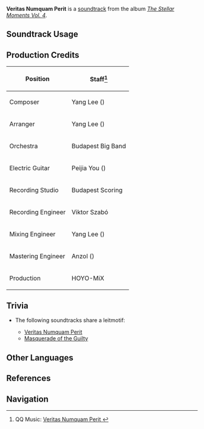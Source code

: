 {{Soundtrack Infobox
|image          = The Stellar Moments Vol. 4.png
|album          = The Stellar Moments Vol. 4
|disc           = 
|number         = 24
|featured       =
|featured2      =
|featured3      =
|featured_disc  =
|featured_disc2 =
|featured_disc3 =
|youtube_id     = r6LZtCzb7T4
|spotify_id     = 3OoA65lzDd85dOGUWQal8Q
|previous       = Nippy Bout
|next           = Chantons a plusieurs
}}
'''Veritas Numquam Perit''' is a [[soundtrack]] from the album ''[[The Stellar Moments Vol. 4]]''.

==Soundtrack Usage==
{{Soundtrack Usage
|quest     = 
|location  = 
|domain    = 
|eventgameplay = Starlit Letter//post-matching [[Charlotte]]'s voice-over
|mediaoriginal=Character Demo;;Charlotte
}}

<!--
==Other Arrangements==
{{Files by Category Gallery|Media Using an Unreleased Arrangement of {{subst:#titleparts:{{subst:PAGENAME}}}} Soundtrack}}
-->
==Production Credits==
{| class="wikitable"
! Position
! Staff<ref>QQ Music: [https://y.qq.com/n/ryqq/songDetail/003F4Mvy3dhmrl Veritas Numquam Perit {{zh|索实逐真}}]</ref>
|-
! Composer
| Yang Lee ({{zh|李洋}})
|-
! Arranger
| Yang Lee ({{zh|李洋}})
|-
! Orchestra
| Budapest Big Band
|-
! Electric Guitar
| Peijia You ({{zh|尤裴佳}})
|-
! Recording Studio
| Budapest Scoring
|-
! Recording Engineer
| Viktor Szabó
|-
! Mixing Engineer
| Yang Lee ({{zh|李洋}})
|-
! Mastering Engineer
| Anzol ({{zh|鸦雀有声}})
|-
! Production
| HOYO-MiX
|}

==Trivia==
* <section begin="CharlotteLeitmotif" />The following soundtracks share a leitmotif:
** [[Veritas Numquam Perit]]
** [[Masquerade of the Guilty (Soundtrack)|Masquerade of the Guilty]]<section end="CharlotteLeitmotif" />

==Other Languages==
{{Other Languages
|en      = Veritas Numquam Perit
|en_lang = la
|en_tl   = Truth Never Perishes
|zhs     = 索实逐真
|zhs_rm  = Suǒ Shí Zhú Zhēn
|zht     = 索實逐真
|zht_rm  = Suǒ Shí Zhú Zhēn
|zh_tl   = Searching for Reality and Chasing the Truth
|ja      = 真実を求めて
|ja_rm   = Shinjitsu wo Motomete
|ja_tl   = Seeking the Truth
}}

==References==
{{Reflist}}

==Navigation==
{{Soundtrack Navbox|The Stellar Moments}}